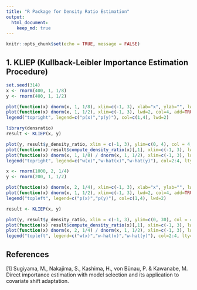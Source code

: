 ```yaml
---
title: "R Package for Density Ratio Estimation"
output: 
  html_document:
    keep_md: true
---
```


```r
knitr::opts_chunk$set(echo = TRUE, message = FALSE)
```

## 1. KLIEP (Kullback-Leibler Importance Estimation Procedure)

```r
set.seed(314)
x <- rnorm(400, 1, 1/8)
y <- rnorm(400, 1, 1/2)

plot(function(x) dnorm(x, 1, 1/8), xlim=c(-1, 3), xlab="x", ylab="", lwd=2)
plot(function(x) dnorm(x, 1, 1/2), xlim=c(-1, 3), lwd=2, col=4, add=TRUE)
legend("topright", legend=c("p(x)","p(y)"), col=c(1,4), lwd=2)
```

```r
library(densratio)
result <- KLIEP(x, y)
```

```r
plot(y, result$y_density_ratio, xlim = c(-1, 3), ylim=c(0, 4), col = 4, xlab = "x", ylab = "")
plot(function(x) result$compute_density_ratio(x)[,1], xlim=c(-1, 3), lwd=2, col=3, add=TRUE)
plot(function(x) dnorm(x, 1, 1/8) / dnorm(x, 1, 1/2), xlim=c(-1, 3), lwd=2, col=2, add=TRUE)
legend("topright", legend=c("w(x)","w-hat(x)","w-hat(y)"), col=2:4, lty=c(1,1,NA), lwd=2, pch=c(NA,NA,1))
```

```r
x <- rnorm(1000, 2, 1/4)
y <- rnorm(200, 1, 1/2)

plot(function(x) dnorm(x, 2, 1/4), xlim=c(-1, 3), xlab="x", ylab="", lwd=2)
plot(function(x) dnorm(x, 1, 1/2), xlim=c(-1, 3), lwd=2, col=4, add=TRUE)
legend("topleft", legend=c("p(x)","p(y)"), col=c(1,4), lwd=2)
```

```r
result <- KLIEP(x, y)
```

```r
plot(y, result$y_density_ratio, xlim = c(-1, 3), ylim=c(0, 30), col = 4, xlab = "x", ylab = "")
plot(function(x) result$compute_density_ratio(x)[,1], xlim=c(-1, 3), lwd=2, col=3, add=TRUE)
plot(function(x) dnorm(x, 2, 1/4) / dnorm(x, 1, 1/2), xlim=c(-1, 3), lwd=2, col=2, add=TRUE)
legend("topleft", legend=c("w(x)","w-hat(x)","w-hat(y)"), col=2:4, lty=c(1,1,NA), lwd=2, pch=c(NA,NA,1))
```

## References

[1] Sugiyama, M., Nakajima, S., Kashima, H., von Bünau, P. & Kawanabe, M. 
Direct importance estimation with model selection and its application to covariate shift adaptation. 

